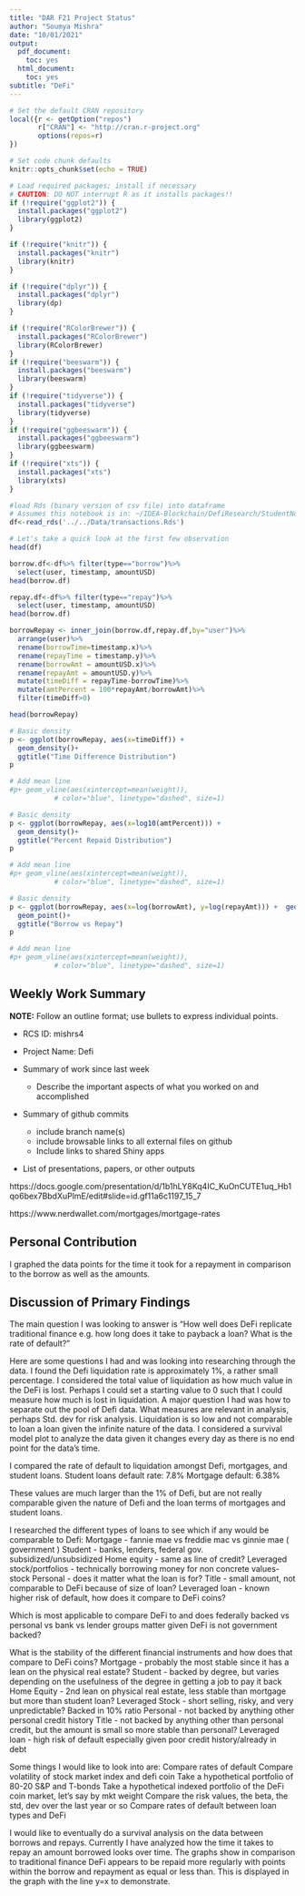```yaml
---
title: "DAR F21 Project Status"
author: "Soumya Mishra"
date: "10/01/2021"
output:
  pdf_document:
    toc: yes
  html_document:
    toc: yes
subtitle: "DeFi"
---
```



```r
# Set the default CRAN repository
local({r <- getOption("repos")
       r["CRAN"] <- "http://cran.r-project.org" 
       options(repos=r)
})

# Set code chunk defaults
knitr::opts_chunk$set(echo = TRUE)

# Load required packages; install if necessary
# CAUTION: DO NOT interrupt R as it installs packages!!
if (!require("ggplot2")) {
  install.packages("ggplot2")
  library(ggplot2)
}

if (!require("knitr")) {
  install.packages("knitr")
  library(knitr)
}

if (!require("dplyr")) {
  install.packages("dplyr")
  library(dp)
}

if (!require("RColorBrewer")) {
  install.packages("RColorBrewer")
  library(RColorBrewer)
}
if (!require("beeswarm")) {
  install.packages("beeswarm")
  library(beeswarm)
}
if (!require("tidyverse")) {
  install.packages("tidyverse")
  library(tidyverse)
}
if (!require("ggbeeswarm")) {
  install.packages("ggbeeswarm")
  library(ggbeeswarm)
}
if (!require("xts")) {
  install.packages("xts")
  library(xts)
}

```


```r
#load Rds (binary version of csv file) into dataframe
# Assumes this notebook is in: ~/IDEA-Blockchain/DefiResearch/StudentNotebooks/Assignment02
df<-read_rds('../../Data/transactions.Rds')

# Let's take a quick look at the first few observation
head(df)
```


```r
borrow.df<-df%>% filter(type=="borrow")%>%
  select(user, timestamp, amountUSD)
head(borrow.df)

repay.df<-df%>% filter(type=="repay")%>%
  select(user, timestamp, amountUSD)
head(borrow.df)

borrowRepay <- inner_join(borrow.df,repay.df,by="user")%>%
  arrange(user)%>%
  rename(borrowTime=timestamp.x)%>%
  rename(repayTime = timestamp.y)%>%
  rename(borrowAmt = amountUSD.x)%>%
  rename(repayAmt = amountUSD.y)%>%
  mutate(timeDiff = repayTime-borrowTime)%>%
  mutate(amtPercent = 100*repayAmt/borrowAmt)%>%
  filter(timeDiff>0)

head(borrowRepay)

```

```r
# Basic density
p <- ggplot(borrowRepay, aes(x=timeDiff)) + 
  geom_density()+
  ggtitle("Time Difference Distribution")
p

# Add mean line
#p+ geom_vline(aes(xintercept=mean(weight)),
           # color="blue", linetype="dashed", size=1)
```

```r
# Basic density
p <- ggplot(borrowRepay, aes(x=log10(amtPercent))) + 
  geom_density()+
  ggtitle("Percent Repaid Distribution")
p

# Add mean line
#p+ geom_vline(aes(xintercept=mean(weight)),
           # color="blue", linetype="dashed", size=1)
```

```r
# Basic density
p <- ggplot(borrowRepay, aes(x=log(borrowAmt), y=log(repayAmt))) +  geom_abline(aes(intercept = 0, slope = 1), colour='#E41A1C') +
  geom_point()+
  ggtitle("Borrow vs Repay")
p

# Add mean line
#p+ geom_vline(aes(xintercept=mean(weight)),
           # color="blue", linetype="dashed", size=1)
```


## Weekly Work Summary	

**NOTE:** Follow an outline format; use bullets to express individual points. 

* RCS ID: mishrs4
* Project Name: Defi
* Summary of work since last week 

    * Describe the important aspects of what you worked on and accomplished
    
* Summary of github commits 

    * include branch name(s)
    * include browsable links to all external files on github
    * Include links to shared Shiny apps
    
* List of presentations,  papers, or other outputs

 https://docs.google.com/presentation/d/1b1hLY8Kq4IC_KuOnCUTE1uq_Hb1qo6bex7BbdXuPlmE/edit#slide=id.gf11a6c1197_15_7
 
 https://www.nerdwallet.com/mortgages/mortgage-rates

## Personal Contribution	

I graphed the data points for the time it took for a repayment in comparison to the borrow as well as the amounts. 

## Discussion of Primary Findings 	

The main question I was looking to answer is "How well does DeFi replicate traditional finance e.g. how long does it take to payback a loan? What is the rate of default?"

Here are some questions I had and was looking into researching through the data.
I found the Defi liquidation rate is approximately 1%, a rather small percentage. 
I considered the total value of liquidation as how much value in the DeFi is lost. Perhaps I could set a starting value to 0 such that I could measure how much is lost in liquidation. A major question I had was how to separate out the pool of Defi data. What measures are relevant in analysis, perhaps Std. dev for risk analysis. Liquidation is so low and not comparable to loan a loan given the infinite nature of the data. I considered a survival model plot to analyze the data given it changes every day as there is no end point for the data's time. 

I compared the rate of default to liquidation amongst Defi, mortgages, and student loans. Student loans default rate: 7.8%
Mortgage default: 6.38%

These values are much larger than the 1% of Defi, but are not really comparable given the nature of Defi and the loan terms of mortgages and student loans. 

I researched the different types of loans to see which if any would be comparable to Defi:
Mortgage - fannie mae vs freddie mac vs ginnie mae ( government )
Student - banks, lenders, federal gov. subsidized/unsubsidized
Home equity - same as line of credit?
Leveraged stock/portfolios - technically borrowing money for non concrete values-stock
Personal - does it matter what the loan is for?
Title - small amount, not comparable to DeFi because of size of loan?
Leveraged loan - known higher risk of default, how does it compare to DeFi coins?


Which is most applicable to compare DeFi to and does federally backed vs personal vs bank vs lender groups matter given DeFi is not government backed?

What is the stability of the different financial instruments and how does that compare to DeFi coins?
Mortgage - probably the most stable since it has a lean on the physical real estate?
Student - backed by degree, but varies depending on the usefulness of the degree in getting a job to pay it back
Home Equity - 2nd lean on physical real estate, less stable than mortgage but more than student loan?
Leveraged Stock - short selling, risky, and very unpredictable? Backed in 10% ratio
Personal - not backed by anything other personal credit history
Title - not backed by anything other than personal credit, but the amount is small so more stable than personal?
Leveraged loan - high risk of default especially given poor credit history/already in debt

Some things I would like to look into are:
Compare rates of default
Compare volatility of stock market index and defi coin
Take a hypothetical portfolio of 80-20 S&P and T-bonds
Take a hypothetical indexed portfolio of the DeFi coin market, let’s say by mkt weight
Compare the risk values, the beta, the std, dev over the last year or so
Compare rates of default between loan types and DeFi


I would like to eventually do a survival analysis on the data between borrows and repays. Currently I have analyzed how the time it takes to repay an amount borrowed looks over time. The graphs show in comparison to traditional finance DeFi appears to be repaid more regularly with points within the borrow and repayment as equal or less than. This is displayed in the graph with the line y=x to demonstrate. 




